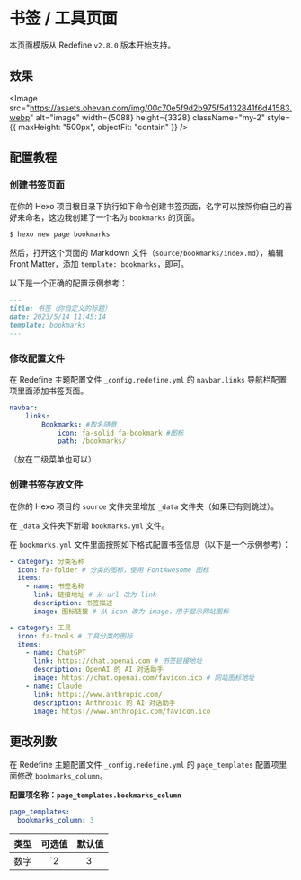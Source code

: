 
# 书签 / 工具页面

本页面模版从 Redefine `v2.8.0` 版本开始支持。

## 效果

<Image
  src="https://assets.ohevan.com/img/00c70e5f9d2b975f5d132841f6d41583.webp" alt="image" width={5088} height={3328} className="my-2" style={{
    maxHeight: "500px",
    objectFit: "contain"
  }}
/>

## 配置教程


<Steps>

### 创建书签页面

在你的 Hexo 项目根目录下执行如下命令创建书签页面，名字可以按照你自己的喜好来命名，这边我创建了一个名为 `bookmarks` 的页面。

```bash
$ hexo new page bookmarks
```

然后，打开这个页面的 Markdown 文件（`source/bookmarks/index.md`），编辑 Front Matter，添加 `template: bookmarks`，即可。

以下是一个正确的配置示例参考：

```markdown filename="source/bookmarks/index.md" {4}
---
title: 书签（你自定义的标题）
date: 2023/5/14 11:45:14
template: bookmarks
---
```

### 修改配置文件

在 Redefine 主题配置文件 `_config.redefine.yml` 的 `navbar.links` 导航栏配置项里面添加书签页面。

```yaml filename="_config.redefine.yml" {3-5}
navbar:
    links:
        Bookmarks: #取名随意
            icon: fa-solid fa-bookmark #图标
            path: /bookmarks/
```

（放在二级菜单也可以）

### 创建书签存放文件

在你的 Hexo 项目的 `source` 文件夹里增加 `_data` 文件夹（如果已有则跳过）。

在 `_data` 文件夹下新增 `bookmarks.yml` 文件。

在 `bookmarks.yml` 文件里面按照如下格式配置书签信息（以下是一个示例参考）：

```yaml filename="source/_data/bookmarks.yml"
- category: 分类名称
  icon: fa-folder # 分类的图标，使用 FontAwesome 图标
  items:
    - name: 书签名称
      link: 链接地址 # 从 url 改为 link
      description: 书签描述
      image: 图标链接 # 从 icon 改为 image，用于显示网站图标

- category: 工具
  icon: fa-tools # 工具分类的图标
  items:
    - name: ChatGPT
      link: https://chat.openai.com # 书签链接地址
      description: OpenAI 的 AI 对话助手
      image: https://chat.openai.com/favicon.ico # 网站图标地址
    - name: Claude
      link: https://www.anthropic.com/
      description: Anthropic 的 AI 对话助手
      image: https://www.anthropic.com/favicon.ico

```

</Steps>

## 更改列数

在 Redefine 主题配置文件 `_config.redefine.yml` 的 `page_templates` 配置项里面修改 `bookmarks_column`。

**配置项名称：`page_templates.bookmarks_column`**

```yaml filename="_config.redefine.yml"
page_templates:
  bookmarks_column: 3
```

| 类型 | 可选值 | 默认值 |
| :--: | :----: | :----: |
| 数字 | `2 | 3` |   3   |